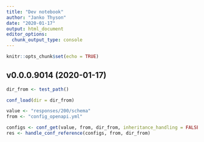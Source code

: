 ```yaml
---
title: "Dev notebook"
author: "Janko Thyson"
date: "2020-01-17"
output: html_document
editor_options: 
  chunk_output_type: console
---
```


```r
knitr::opts_chunk$set(echo = TRUE)
```

## v0.0.0.9014 (2020-01-17)

```r
dir_from <- test_path()

conf_load(dir = dir_from)

value <- "responses/200/schema"
from <- "config_openapi.yml"

configs <- conf_get(value, from, dir_from, inheritance_handling = FALSE)
res <- handle_conf_reference(configs, from, dir_from)

```

